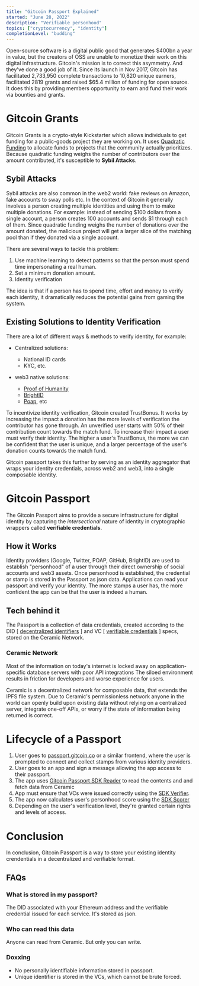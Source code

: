 ```yaml
---
title: "Gitcoin Passport Explained"
started: "June 28, 2022"
description: "Verifiable personhood"
topics: ["cryptocurrency", "identity"]
completionLevel: "budding"
---
```


Open-source software is a digital public good that generates $400bn a year in value, but the creators of OSS are unable to monetize their work on this digital infrastructure. Gitcoin's mission is to correct this asymmetry. And they've done a good job of it. Since its launch in Nov 2017,  Gitcoin has facilitated 2,733,950 complete transactions to 10,820 unique earners, facilitated 2819 grants and raised $65.4 million of funding for open source. It does this by providing members opportunity to earn and fund their work via bounties and grants.

# Gitcoin Grants

Gitcoin Grants is a crypto-style Kickstarter which allows individuals to get funding for a public-goods project they are working on. It uses [Quadratic Funding](https://wtfisqf.com) to allocate funds to projects that the community actually prioritizes. Because quadratic funding weighs the number of contributors over the amount contributed, it's susceptible to **Sybil Attacks**.

## Sybil Attacks

Sybil attacks are also common in the web2 world: fake reviews on Amazon, fake accounts to sway polls etc. In the context of Gitcoin it generally involves a person creating multiple identities and using them to make multiple donations. For example: instead of sending $100 dollars from a single account, a person creates 100 accounts and sends $1 through each of them. Since quadratic funding weighs the number of donations over the amount donated, the malicious project will get a larger slice of the matching pool than if they donated via a single account.

There are several ways to tackle this problem:
1. Use machine learning to detect patterns so that the person must spend time impersonating a real human.
2. Set a minimum donation amount.
3. Identity verification

The idea is that if a person has to spend time, effort and money to verify each identity, it dramatically reduces the potential gains from gaming the system.

## Existing Solutions to Identity Verification

There are a lot of different ways & methods to verify identity, for example:

- Centralized solutions: 
	- National ID cards
	- KYC, etc.

- web3 native solutions: 
	- [Proof of Humanity](https://www.proofofhumanity.id/)
	- [BrightID](https://www.brightid.org/)
	- [Poap](https://poap.xyz/), etc

To incentivize identity verification, Gitcoin created TrustBonus. It works by increasing the impact a donation has the more levels of verification the contributor has gone through. An unverified user starts with 50% of their contribution count towards the match fund. To increase their impact a user must verify their identity. The higher a user's TrustBonus, the more we can be confident that the user is unique, and a larger percentage of the user's donation counts towards the match fund.

Gitcoin passport takes this further by serving as an identity aggregator that wraps your identity credentials, across web2 and web3, into a single composable identity.

# Gitcoin Passport

The Gitcoin Passport aims to provide a secure infrastructure for digital identity by capturing the *intersectional* nature of identity in cryptographic wrappers called **verifiable credentials**.

## How it Works

Identity providers (Google, Twitter, POAP, GitHub, BrightID) are used to establish "personhood" of a user through their direct ownership of social accounts and web3 assets. Once personhood is established, the credential or stamp is stored in the Passport as json data. Applications can read your passport and verify your identity. The more stamps a user has, the more confident the app can be that the user is indeed a human.

## Tech behind it

The Passport is a collection of data credentials, created according to the DID [ [decentralized identifiers](https://www.w3.org/TR/did-core/) ] and VC [ [verifiable credentials](https://www.w3.org/TR/vc-data-model/#introduction) ] specs, stored on the Ceramic Network.

### Ceramic Network

Most of the information on today's internet is locked away on application-specific database servers with poor API integrations The siloed environment results in friction for developers and worse experience for users.

Ceramic is a decentralized network for composable data, that extends the IPFS file system. Due to Ceramic's permissionless network anyone in the world can openly build upon existing data without relying on a centralized server, integrate one-off APIs, or worry if the state of information being returned is correct.

# Lifecycle of a Passport

1. User goes to [passport.gitcoin.co](passport.gitcoin.co) or a similar frontend, where the user is prompted to connect and collect stamps from various identity providers.
2. User goes to an app and sign a message allowing the app access to their passport.
3. The app uses [Gitcoin Passport SDK Reader](https://github.com/gitcoinco/passport-sdk/tree/main/packages/reader) to read the contents and and fetch data from Ceramic
4. App must ensure that VCs were issued correctly using the [SDK Verifier](https://github.com/gitcoinco/passport-sdk/tree/main/packages/verifier).
5. The app now calculates user's personhood score using the [SDK Scorer](https://github.com/gitcoinco/passport-sdk/tree/main/packages/scorer)
6. Depending on the user's verification level, they're granted certain rights and levels of access.

# Conclusion

In conclusion, Gitcoin Passport is a way to store your existing identity crendentials in a decentralized and verifiable format.

## FAQs

### What is stored in my passport?

The DID associated with your Ethereum address and the verifiable credential issued for each service. It's stored as json.

### Who can read this data
  
Anyone can read from Ceramic. But only you can write.

### Doxxing
- No personally identifiable information stored in passport.
- Unique identifier is stored in the VCs, which cannot be brute forced.
